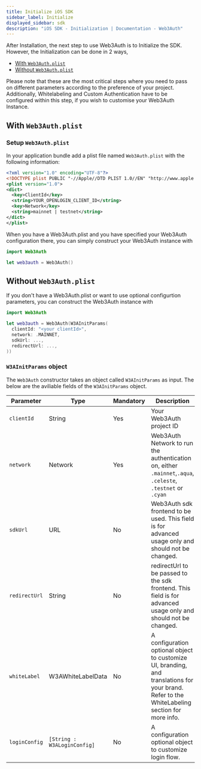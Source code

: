 ```yaml
---
title: Initialize iOS SDK
sidebar_label: Initialize
displayed_sidebar: sdk
description: "iOS SDK - Initialization | Documentation - Web3Auth"
---
```


After Installation, the next step to use Web3Auth is to Initialize the SDK. However, the Initialization can be done in 2 ways,

- [With `Web3Auth.plist`](#with-web3authplist)
- [Without `Web3Auth.plist`](#without-web3authplist)

Please note that these are the most critical steps where you need to pass on different parameters according to the preference of your project.
Additionally, Whitelabeling and Custom Authentication have to be configured within this step, if you wish to customise your Web3Auth Instance.

## With `Web3Auth.plist`

### Setup `Web3Auth.plist`

In your application bundle add a plist file named `Web3Auth.plist` with the following information:

```xml
<?xml version="1.0" encoding="UTF-8"?>
<!DOCTYPE plist PUBLIC "-//Apple//DTD PLIST 1.0//EN" "http://www.apple.com/DTDs/PropertyList-1.0.dtd">
<plist version="1.0">
<dict>
  <key>ClientId</key>
  <string>YOUR_OPENLOGIN_CLIENT_ID</string>
  <key>Network</key>
  <string>mainnet | testnet</string>
</dict>
</plist>
```

When you have a Web3Auth.plist and you have specified your Web3Auth configuration there, you can simply construct your Web3Auth instance with

```swift
import Web3Auth

let web3auth = Web3Auth()
```

## Without `Web3Auth.plist`

If you don't have a Web3Auth.plist or want to use optional configurtion parameters, you can construct the Web3Auth instance with

```swift
import Web3Auth

let web3auth = Web3Auth(W3AInitParams(
  clientId: "<your clientId>",
  network: .MAINNET,
  sdkUrl: ...,
  redirectUrl: ...,
))
```

### `W3AInitParams` object

The `Web3Auth` constructor takes an object called `W3AInitParams` as input. The below are the aviliable fields of the `W3AInitParams` object.

| Parameter     | Type                        | Mandatory | Description                                                                                                                                   |
| ------------- | --------------------------- | --------- | --------------------------------------------------------------------------------------------------------------------------------------------- |
| `clientId`    | String                      | Yes       | Your Web3Auth project ID                                                                                                                      |
| `network`     | Network                     | Yes       | Web3Auth Network to run the authentication on, either `.mainnet`,`.aqua`, `.celeste`, `.testnet` or `.cyan`                                   |
| `sdkUrl`      | URL                         | No        | Web3Auth sdk frontend to be used. This field is for advanced usage only and should not be changed.                                            |
| `redirectUrl` | String                      | No        | redirectUrl to be passed to the sdk frontend. This field is for advanced usage only and should not be changed.                                |
| `whiteLabel`  | W3AWhiteLabelData           | No        | A configuration optional object to customize UI, branding, and translations for your brand. Refer to the WhiteLabeling section for more info. |
| `loginConfig` | `[String : W3ALoginConfig]` | No        | A configuration optional object to customize login flow.                                                                                      |
